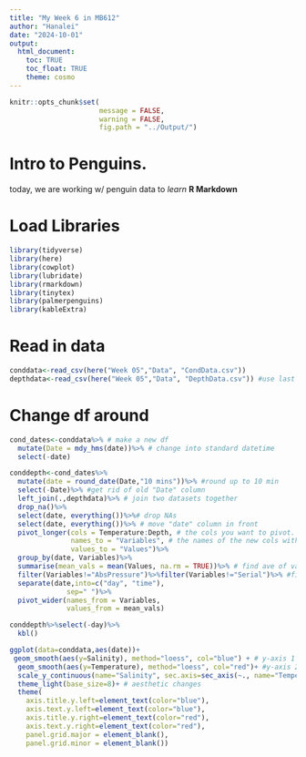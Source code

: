 ```yaml
---
title: "My Week 6 in MB612"
author: "Hanalei"
date: "2024-10-01"
output: 
  html_document:
    toc: TRUE
    toc_float: TRUE
    theme: cosmo
---
```


```r
knitr::opts_chunk$set(
                      message = FALSE,
                      warning = FALSE,
                      fig.path = "../Output/")
```

# Intro to Penguins. 
today, we are working w/ penguin data to *learn* **R Markdown**

# Load Libraries
```r
library(tidyverse)
library(here)
library(cowplot)
library(lubridate)
library(rmarkdown)
library(tinytex)
library(palmerpenguins)
library(kableExtra)
```

# Read in data
```r
conddata<-read_csv(here("Week 05","Data", "CondData.csv"))
depthdata<-read_csv(here("Week 05","Data", "DepthData.csv")) #use last weeks df
```
# Change df around
```r
cond_dates<-conddata%>% # make a new df
  mutate(Date = mdy_hms(date))%>% # change into standard datetime
  select(-date)

conddepth<-cond_dates%>%
  mutate(date = round_date(Date,"10 mins"))%>% #round up to 10 min
  select(-Date)%>% #get rid of old "Date" column
  left_join(.,depthdata)%>% # join two datasets together
  drop_na()%>%
  select(date, everything())%>%# drop NAs
  select(date, everything())%>% # move "date" column in front
  pivot_longer(cols = Temperature:Depth, # the cols you want to pivot. This says select the temp to percent SGD cols  
               names_to = "Variables", # the names of the new cols with all the column names 
               values_to = "Values")%>%
  group_by(date, Variables)%>% 
  summarise(mean_vals = mean(Values, na.rm = TRUE))%>% # find ave of values and call new column "mean_vals"
  filter(Variables!="AbsPressure")%>%filter(Variables!="Serial")%>% #filter out unneeded columns
  separate(date,into=c("day", "time"), 
              sep=" ")%>%
  pivot_wider(names_from = Variables,
              values_from = mean_vals)
```

```r
conddepth%>%select(-day)%>%
  kbl()
```

```r
ggplot(data=conddata,aes(date))+
 geom_smooth(aes(y=Salinity), method="loess", col="blue") + # y-axis 1
  geom_smooth(aes(y=Temperature), method="loess", col="red")+ #y-axis 2
  scale_y_continuous(name="Salinity", sec.axis=sec_axis(~., name="Temperature (C)"))+ # make two different axis scales for two different variables
  theme_light(base_size=8)+ # aesthetic changes
  theme(
    axis.title.y.left=element_text(color="blue"),
    axis.text.y.left=element_text(color="blue"),
    axis.title.y.right=element_text(color="red"),
    axis.text.y.right=element_text(color="red"),
    panel.grid.major = element_blank(),
    panel.grid.minor = element_blank())
```

